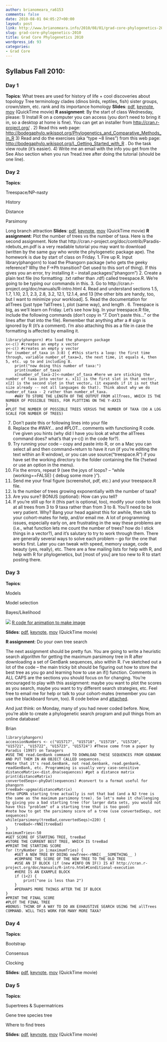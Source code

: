 ```yaml
---
author: brianomeara_ra6153
comments: false
date: 2010-08-01 04:05:27+00:00
layout: post
link: http://www.brianomeara.info/2010/08/01/grad-core-phylogenetics-2010/
slug: grad-core-phylogenetics-2010
title: Grad Core Phylogenetics 2010
wordpress_id: 93
categories:
- Grad Core
---
```


## Syllabus Fall 2010:




### Day 1


**Topics**:
What trees are used for
history of life + cool discoveries about topology
Tree terminology
clades (dinos birds, reptiles, fish)
sister groups, crown/stem, etc.
rank and its importance
homology
**Slides**: [pdf](http://brianomeara.info/sites/default/files/2010ix29_UTKEEB_Core_Phylogenetics1_V02.pdf), [keynote](http://brianomeara.info/sites/default/files/2010ix29_UTKEEB_Core_Phylogenetics1_V02.key), [mov](http://brianomeara.info/sites/default/files/2010ix29_UTKEEB_Core_Phylogenetics1_V02.mov) (QuickTime movie)
**R assignment**:
By the start of class Wednesday, please:
1) Install R on a computer you can access (you don't need to bring it in, so a desktop at home is fine). You can get an installer from [http://cran.r-project.org/](http://cran.r-project.org/) .
2) Read this web page: [http://bodegaphylo.wikispot.org/Phylogenetics_and_Comparative_Methods_in_R](http://bodegaphylo.wikispot.org/Phylogenetics_and_Comparative_Methods_in_R)
3) Read and do the exercises (aka "type ~8 lines") from this web page: [http://bodegaphylo.wikispot.org/I._Getting_Started_with_R](http://bodegaphylo.wikispot.org/I._Getting_Started_with_R) . Do the task view route (it's easier).
4) Write me an email with the info you get from the See Also section when you run ?read.tree after doing the tutorial (should be one line).


### Day 2


  
  
**Topics**:
  
Treespace/NP-nasty
  
History
  
Distance
  
Parsimony
  
Long branch attraction
**Slides**: [pdf](http://brianomeara.info/sites/default/files/2010x1_UTKEEB_Core_Phylogenetics2_V01.pdf), [keynote](http://brianomeara.info/sites/default/files/2010x1_UTKEEB_Core_Phylogenetics2_V01.key), [mov](http://brianomeara.info/sites/default/files/2010x1_UTKEEB_Core_Phylogenetics2_V01.mov) (QuickTime movie)
**R assignment**: Plot the number of trees vs the number of taxa.
Here is the second assignment. Note that http://cran.r-project.org/doc/contrib/Paradis-rdebuts_en.pdf  is a very readable tutorial you may want to download (written by the same guy who wrote the phylogenetic package ape). The homework is due by start of class on Friday.
1. Fire up R. Input library(phangorn) to load the Phangorn package (who gets the geeky reference? Why the F->Ph transition? Get used to this sort of thing). If this gives you an error, try installing it -- install.packages("phangorn")
2. Create a plain text file (no formatting: .txt rather than .rdf) called treespace.R. We're going to be typing our commands in this.
3. Go to http://cran.r-project.org/doc/manuals/R-intro.html
4. Read and understand sections 1.5, 1.7, 1.10, 2.1, 2.3, 2.8, 3.2, 12.1, 12.1.4, and 13 [the other bits are handy, too, but I want to minimize your workload].
5. Read the documentation for allTrees (just type ?allTrees ), plot (same way), and length .
6. Treespace is big, as we'll learn on Friday. Let's see how big. In your treespace.R file, include the following commands (don't copy in "7. Don't paste this…" or the lines after that into the file). Remember that anything after a # sign is ignored by R (it's a comment). I'm also attaching this as a file in case the formatting is affected by emailing it.

    
    
    library(phangorn) #to load the phangorn package
    x<-c() #creates an empty x vector
    y<-c() #creates an empty y vector
    for (number_of_taxa in 3:8) { #this starts a loop: the first time through, variable number_of_taxa=3, the next time, it equals 4, then 5, etc. up to and including 8.
        print("now doing this number of taxa:")
        print(number_of_taxa)
        x[number_of_taxa-2]<-number_of_taxa #here we are sticking the number of taxa into vector x. x[1] is the first slot in that vector, x[2] is the second slot in that vector… (it expands if it is not that size already -- not all languages do that). Think about why we do number_of_taxa - 2 rather than number_of_taxa.
        #WAY TO STORE THE LENGTH OF THE OUTPUT FROM allTrees, WHICH IS THE NUMBER OF POSSIBLE TREES, FOR PLOTTING ON THE Y-AXIS
    }
    #PLOT THE NUMBER OF POSSIBLE TREES VERSUS THE NUMBER OF TAXA (DO A LOG SCALE FOR NUMBER OF TREES)
    


7. Don't paste this or following lines into your file
8. Replace the #WAY… and #PLOT… comments with functioning R code. I've given you hints (why did I have you look at what the allTrees command does? what's that y<-c() in the code for?).
9. Try running your code -- copy and paste into R, or on a Mac you can select all and then command+return to have it run (if you're editing the text within an R window), or you can use source("treespace.R") if you have set the working directory to the folder containing the file (?setwd or use an option in the menu).
10. Fix the errors, repeat 9 (see the joys of loops? -- "while (working==FALSE) { debug some more }").
11. Send me your final figure (screenshot, pdf, etc.) and your treespace.R file.
12. Is the number of trees growing exponentially with the number of taxa?
13. Are you sure? BONUS (optional): How can you tell?
14. If you're still up for it (this part is optional, too), modify your code to look at all trees from 3 to 9 taxa rather than from 3 to 8. You'll need to be very patient. Why?
Bang your head against this for awhile, then talk to your cohort-mates for help, and/or email me. A lot of programming issues, especially early on, are frustrating in the way these problems are (i.e., what function lets me count the number of trees? how do I stick things in a vector?), and it's salutary to try to work through them. There are generally several ways to solve each problem -- go for the one that works first. Later you can tweak with speed, memory usage, code beauty (yes, really), etc. There are a few mailing lists for help with R, and help with R for phylogenetics, but [most of you] are too new to R to start posting there.
  

  


### Day 3


  

  
**Topics**:
  

  
Models
  
Model selection
  
Bayes/Likelihood
  
![](http://brianomeara.info/sites/default/files/PriorPosterior.png) [R code for animation to make image](http://brianomeara.info/sites/default/files/animateMLvsBayes.R)
  
**Slides**: [pdf](http://brianomeara.info/sites/default/files/2010x04_UTKEEB_Core_Phylogenetics3_V01.pdf), [keynote](http://brianomeara.info/sites/default/files/2010x04_UTKEEB_Core_Phylogenetics3_V01.key), [mov](http://brianomeara.info/sites/default/files/2010x04_UTKEEB_Core_Phylogenetics3_V01.mov) (QuickTime movie)
  
**R assignment**: Do your own tree search
  

The next assignment should be pretty fun. You are going to write a heuristic search algorithm for getting the maximum parsimony tree in R after downloading a set of GenBank sequences, also within R. I've sketched out a lot of the code -- the main tricky bit should be figuring out how to store the best tree as you go and learning how to use an if() function. Comments in ALL CAPS are the sections you should focus on for changing. You're encouraged to play with this assignment: maybe you want to plot the scores as you search, maybe you want to try different search strategies, etc. Feel free to email me for help or talk to your cohort-mates (remember you can use the blackboard forum, too). R code below and [attached](http://brianomeara.info/sites/default/files/treesearch.R).
  
  
And just think: on Monday, many of you had never coded before. Now, you're able to create a phylogenetic search program and pull things from an online database!
  
  
Brian

    
    library(phangorn)
    accessionNumbers <- c("U15717", "U15718", "U15719", "U15720", "U15721", "U15722", "U15723", "U15724") #These come from a paper by Paradis (1997) on Tanagers
    #USE THE read.GenBank command TO DOWNLOAD THESE SEQUENCES FROM GENBANK AND PUT THEM IN AN OBJECT CALLED sequences.
    #Note that it's read.GenBank, not read.Genbank, read.genbank, readGenBank, etc. Programming is usually very case-sensitive
    distanceMatrix<-dist.dna(sequences) #get a distance matrix
    print(distanceMatrix)
    convertedSeqs<-phyDat(sequences) #convert to a format useful for phangorn
    treeBad<-upgma(distanceMatrix)
    #the UPGMA starting tree actually is not that bad (and a NJ tree is the same as the maximum parsimony tree). So let's make it challenging by giving you a bad starting tree (for larger data sets, you would not have this "problem" of a starting tree that is too good)
    #note how to get the parsimony score of a tree (use convertedSeqs, not sequences)
    while(parsimony(treeBad,convertedSeqs)<220) {
        treeBad<-rNNI(treeBad)
    }
    maximumTries<-50
    #GET SCORE OF STARTING TREE, treeBad
    #STORE THE CURRENT BEST TREE, WHICH IS treeBad
    #PRINT THE STARTING SCORE
    for (tryNumber in 1:maximumTries) {
        #GET A NEW TREE BY DOING newTree<-rNNI( __SOMETHING__ )
        #COMPARE THE SCORE OF THE NEW TREE TO THE OLD TREE
        #USE AN IF BLOCK (if (new #INFO ON IF() IS AT http://cran.r-project.org/doc/manuals/R-intro.html#Conditional-execution
        #HERE IS AN EXAMPLE BLOCK
        if (1<2) {
            print("one is less than 2")
        }
        #PERHAPS MORE THINGS AFTER THE IF BLOCK
    }
    #PRINT THE FINAL SCORE
    #PLOT THE FINAL TREE
    #BONUS: THINK OF A WAY TO DO AN EXHAUSTIVE SEARCH USING THE allTrees COMMAND. WILL THIS WORK FOR MANY MORE TAXA?
    


  

  



### Day 4


  
**Topics**:
  
Bootstrap
  
Consensus
  
Clocking
  

**Slides**: [pdf](http://brianomeara.info/sites/default/files/2010x06_UTKEEB_Core_Phylogenetics4_V01.pdf), [keynote](http://brianomeara.info/sites/default/files/2010x06_UTKEEB_Core_Phylogenetics4_V01.key), [mov](http://brianomeara.info/sites/default/files/2010x06_UTKEEB_Core_Phylogenetics4_V01.mov) (QuickTime movie)
  

  



### Day 5


  
**Topics**:
  
Supertrees & Supermatrices
  
Gene tree species tree
  
Where to find trees
  

**Slides**: [pdf](http://brianomeara.info/sites/default/files/2010x11_UTKEEB_Core_Phylogenetics5_V01.pdf), [keynote](http://brianomeara.info/sites/default/files/2010x11_UTKEEB_Core_Phylogenetics5_V01.key), [mov](http://brianomeara.info/sites/default/files/2010x11_UTKEEB_Core_Phylogenetics5_V01.mov) (QuickTime movie)
